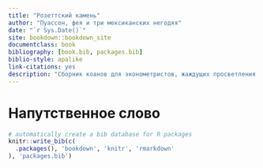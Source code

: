 ```yaml
--- 
title: "Розеттский камень"
author: "Пуассон, фея и три мексиканских негодяя"
date: "`r Sys.Date()`"
site: bookdown::bookdown_site
documentclass: book
bibliography: [book.bib, packages.bib]
biblio-style: apalike
link-citations: yes
description: "Сборник коанов для эконометристов, жаждущих просветления."
---
```


# Напутственное слово


```r
# automatically create a bib database for R packages
knitr::write_bib(c(
  .packages(), 'bookdown', 'knitr', 'rmarkdown'
), 'packages.bib')
```
